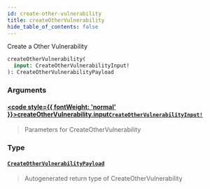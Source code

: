 ```yaml
---
id: create-other-vulnerability
title: createOtherVulnerability
hide_table_of_contents: false
---
```








Create a Other Vulnerability

```graphql
createOtherVulnerability(
  input: CreateOtherVulnerabilityInput!
): CreateOtherVulnerabilityPayload
```


### Arguments

#### [<code style={{ fontWeight: 'normal' }}>createOtherVulnerability.<b>input</b></code>](#)<Bullet />[`CreateOtherVulnerabilityInput!`](/api/graphql/documentation/inputs/create-other-vulnerability-input) <Badge class="secondary" text="non-null"/> <Badge class="secondary" text="input"/>
> Parameters for CreateOtherVulnerability
> 

### Type

#### [`CreateOtherVulnerabilityPayload`](/api/graphql/documentation/objects/create-other-vulnerability-payload) <Badge class="secondary" text="object"/>
> Autogenerated return type of CreateOtherVulnerability
> 





